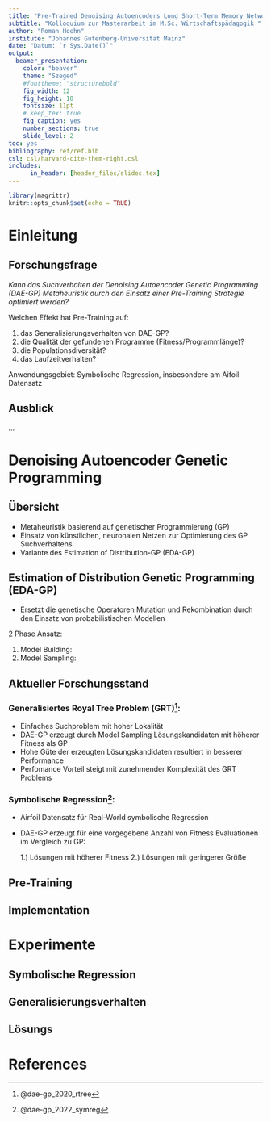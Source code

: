 ```yaml
---
title: "Pre-Trained Denoising Autoencoders Long Short-Term Memory Networks as probabilistic Models for Estimation of Distribution Genetic Programming"
subtitle: "Kolloquium zur Masterarbeit im M.Sc. Wirtschaftspädagogik "
author: "Roman Hoehn"
institute: "Johannes Gutenberg-Universität Mainz"
date: "Datum: `r Sys.Date()`"
output:
  beamer_presentation:
    color: "beaver"
    theme: "Szeged"
    #fonttheme: "structurebold"
    fig_width: 12
    fig_height: 10
    fontsize: 11pt
    # keep_tex: true
    fig_caption: yes
    number_sections: true
    slide_level: 2
toc: yes
bibliography: ref/ref.bib
csl: csl/harvard-cite-them-right.csl
includes:
      in_header: [header_files/slides.tex]
---
```



```r
library(magrittr)
knitr::opts_chunk$set(echo = TRUE)
```


# Einleitung

## Forschungsfrage

*Kann das Suchverhalten der Denoising Autoencoder Genetic Programming (DAE-GP) Metaheuristik durch den Einsatz einer Pre-Training Strategie optimiert werden?*


Welchen Effekt hat Pre-Training auf:

  1. das Generalisierungsverhalten von DAE-GP?
  2. die Qualität der gefundenen Programme (Fitness/Programmlänge)?
  3. die Populationsdiversität?
  4. das Laufzeitverhalten?
  
Anwendungsgebiet: Symbolische Regression, insbesondere am Aifoil Datensatz
  

## Ausblick

...



# Denoising Autoencoder Genetic Programming

## Übersicht

* Metaheuristik basierend auf genetischer Programmierung (GP)
* Einsatz von künstlichen, neuronalen Netzen zur Optimierung des GP Suchverhaltens
* Variante des Estimation of Distribution-GP (EDA-GP)


## Estimation of Distribution Genetic Programming (EDA-GP)

* Ersetzt die genetische Operatoren Mutation und Rekombination durch den Einsatz von probabilistischen Modellen

2 Phase Ansatz:

  1. Model Building: 
  2. Model Sampling: 
  



## Aktueller Forschungsstand

### Generalisiertes Royal Tree Problem (GRT)^[@dae-gp_2020_rtree]:

  * Einfaches Suchproblem mit hoher Lokalität
  * DAE-GP erzeugt durch Model Sampling Lösungskandidaten mit höherer Fitness als GP 
  * Hohe Güte der erzeugten Lösungskandidaten resultiert in besserer Performance
  * Perfomance Vorteil steigt mit zunehmender Komplexität des GRT Problems
  
  
### Symbolische Regression^[@dae-gp_2022_symreg]:

  * Airfoil Datensatz für Real-World symbolische Regression
  * DAE-GP erzeugt für eine vorgegebene Anzahl von Fitness Evaluationen im Vergleich zu GP:
  
    1.) Lösungen mit höherer Fitness
    2.) Lösungen  mit geringerer Größe
    

  



## Pre-Training

## Implementation

# Experimente

## Symbolische Regression

## Generalisierungsverhalten

## Lösungs


# References {.allowframebreaks} 







